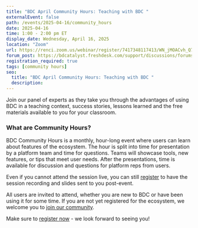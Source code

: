 ```yaml
---
title: "BDC April Community Hours: Teaching with BDC "
externalEvent: false
path: /events/2025-04-16/community_hours
date: 2025-04-16
time: 1:00 - 2:00 pm ET
display_date: Wednesday, April 16, 2025
location: "Zoom"
url: https://renci.zoom.us/webinar/register/7417348117413/WN_jMOACvh_Q7eTK4uoNqyKYQ
forum_post: https://bdcatalyst.freshdesk.com/support/discussions/forums/60000252439
registration_required: true
tags: [community hours]
seo:
  title: "BDC April Community Hours: Teaching with BDC "
  description:
---
```


Join our panel of experts as they take you through the advantages of using BDC in a teaching context, success stories, lessons learned and the free materials available to you for your classroom.

### What are Community Hours?

BDC Community Hours is a monthly, hour-long event where users can learn about features of the ecosystem. The hour is split into time for presentation by a platform team and time for questions. Teams will showcase tools, new features, or tips that meet user needs. After the presentations, time is available for discussion and questions for platform reps from users.

Even if you cannot attend the session live, you can still [register](https://renci.zoom.us/webinar/register/7417348117413/WN_jMOACvh_Q7eTK4uoNqyKYQ) to have the session recording and slides sent to you post-event.

All users are invited to attend, whether you are new to BDC or have been using it for some time. If you are not yet registered for the ecosystem, we welcome you to [join our community](/join-bdc/).

Make sure to [register now](https://renci.zoom.us/webinar/register/7417348117413/WN_jMOACvh_Q7eTK4uoNqyKYQ) - we look forward to seeing you!
